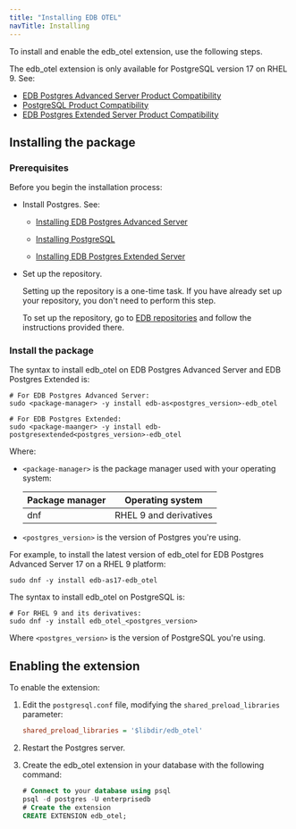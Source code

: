 ```yaml
---
title: "Installing EDB OTEL"
navTitle: Installing
---
```


To install and enable the edb_otel extension, use the following steps.

The edb_otel extension is only available for PostgreSQL version 17 on RHEL 9. See:

- [EDB Postgres Advanced Server Product Compatibility](https://www.enterprisedb.com/platform-compatibility#epas)
- [PostgreSQL Product Compatibility](https://www.enterprisedb.com/resources/platform-compatibility#pg)
- [EDB Postgres Extended Server Product Compatibility](https://www.enterprisedb.com/resources/platform-compatibility#epas_extended)

## Installing the package

### Prerequisites

Before you begin the installation process:

- Install Postgres. See:
  - [Installing EDB Postgres Advanced Server](/epas/latest/installing/)

  - [Installing PostgreSQL](https://www.postgresql.org/download/) 

  - [Installing EDB Postgres Extended Server](/pge/latest/installing/)

- Set up the repository.

  Setting up the repository is a one-time task. If you have already set up your repository, you don't need to perform this step.

  To set up the repository, go to [EDB repositories](https://www.enterprisedb.com/repos-downloads) and follow the instructions provided there.


### Install the package

The syntax to install edb_otel on EDB Postgres Advanced Server and EDB Postgres Extended is:

```shell
# For EDB Postgres Advanced Server:
sudo <package-manager> -y install edb-as<postgres_version>-edb_otel

# For EDB Postgres Extended:
sudo <package-maanger> -y install edb-postgresextended<postgres_version>-edb_otel
```

Where:

- `<package-manager>` is the package manager used with your operating system:

  | Package manager |             Operating system     |
  | --------------- | -------------------------------- |
  | dnf             | RHEL 9 and derivatives           |
 

- `<postgres_version>` is the version of Postgres you're using. 

For example, to install the latest version of edb_otel for EDB Postgres Advanced Server 17 on a RHEL 9 platform:

```shell
sudo dnf -y install edb-as17-edb_otel
```

The syntax to install edb_otel on PostgreSQL is:

```shell
# For RHEL 9 and its derivatives:
sudo dnf -y install edb_otel_<postgres_version>
```

Where `<postgres_version>` is the version of PostgreSQL you're using.


## Enabling the extension

To enable the extension:

1. Edit the `postgresql.conf` file, modifying the `shared_preload_libraries` parameter:

    ```ini
    shared_preload_libraries = '$libdir/edb_otel'
    ```

1. Restart the Postgres server.

1. Create the edb_otel extension in your database with the following command: 

   ```sql
   # Connect to your database using psql
   psql -d postgres -U enterprisedb
   # Create the extension
   CREATE EXTENSION edb_otel;
   ```




